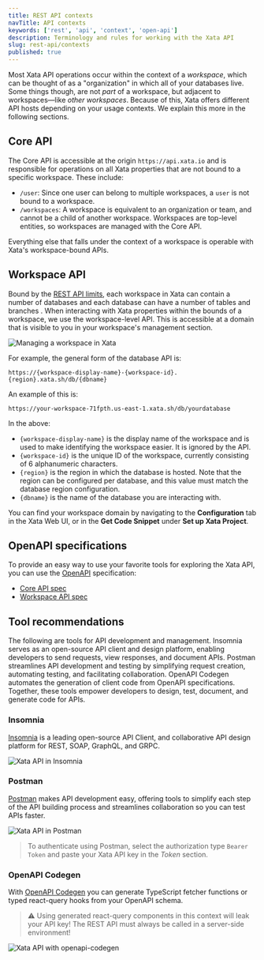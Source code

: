 ```yaml
---
title: REST API contexts
navTitle: API contexts
keywords: ['rest', 'api', 'context', 'open-api']
description: Terminology and rules for working with the Xata API
slug: rest-api/contexts
published: true
---
```


Most Xata API operations occur within the context of a _workspace_, which can be thought of as a "organization" in which all of your databases live. Some things though, are not _part_ of a workspace, but adjacent to workspaces&mdash;like _other workspaces_. Because of this, Xata offers different API hosts depending on your usage contexts. We explain this more in the following sections.

## Core API

The Core API is accessible at the origin `https://api.xata.io` and is responsible for operations on all Xata properties that are not bound to a specific workspace. These include:

- `/user`: Since one user can belong to multiple workspaces, a `user` is not bound to a workspace.
- `/workspaces`: A workspace is equivalent to an organization or team, and cannot be a child of another workspace. Workspaces are top-level entities, so workspaces are managed with the Core API.

Everything else that falls under the context of a workspace is operable with Xata's workspace-bound APIs.

## Workspace API

Bound by the [REST API limits](/docs/rest-api/limits), each workspace in Xata can contain a number of databases and each database can have a number of tables and branches . When interacting with Xata properties within the bounds of a workspace, we use the workspace-level API. This is accessible at a domain that is visible to you in your workspace's management section.

![Managing a workspace in Xata](images/manage-workspace.png)

For example, the general form of the database API is:

```text
https://{workspace-display-name}-{workspace-id}.{region}.xata.sh/db/{dbname}
```

An example of this is:

```text
https://your-workspace-71fpth.us-east-1.xata.sh/db/yourdatabase
```

In the above:

- `{workspace-display-name}` is the display name of the workspace and is used to make identifying the workspace easier. It is ignored by the API.
- `{workspace-id}` is the unique ID of the workspace, currently consisting of 6 alphanumeric characters.
- `{region}` is the region in which the database is hosted. Note that the region can be configured per database, and this value must match the database region configuration.
- `{dbname}` is the name of the database you are interacting with.

You can find your workspace domain by navigating to the **Configuration** tab in the Xata Web UI, or in the **Get Code Snippet** under **Set up Xata Project**.

## OpenAPI specifications

To provide an easy way to use your favorite tools for exploring the Xata API, you can use the [OpenAPI](https://www.openapis.org/) specification:

- [Core API spec](https://xata.io/api/openapi?scope=core)
- [Workspace API spec](https://xata.io/api/openapi?scope=workspace)

## Tool recommendations

The following are tools for API development and management. Insomnia serves as an open-source API client and design platform, enabling developers to send requests, view responses, and document APIs. Postman streamlines API development and testing by simplifying request creation, automating testing, and facilitating collaboration. OpenAPI Codegen automates the generation of client code from OpenAPI specifications. Together, these tools empower developers to design, test, document, and generate code for APIs.

### Insomnia

[Insomnia](https://insomnia.rest/) is a leading open-source API Client, and collaborative API design platform for REST, SOAP, GraphQL, and GRPC.

![Xata API in Insomnia](images/insomnia.png)

### Postman

[Postman](https://www.postman.com/) makes API development easy, offering tools to simplify each step of the API building process and streamlines collaboration so you can test APIs faster.

![Xata API in Postman](images/postman.png)

> To authenticate using Postman, select the authorization type `Bearer Token` and paste your Xata API key in the _Token_ section.

### OpenAPI Codegen

With [OpenAPI Codegen](https://github.com/fabien0102/openapi-codegen) you can generate TypeScript fetcher functions or typed react-query hooks from your OpenAPI schema.

> ⚠️ Using generated react-query components in this context will leak your API key! The REST API must always be called in a server-side environment!

![Xata API with openapi-codegen](images/openapi-codegen.png)
